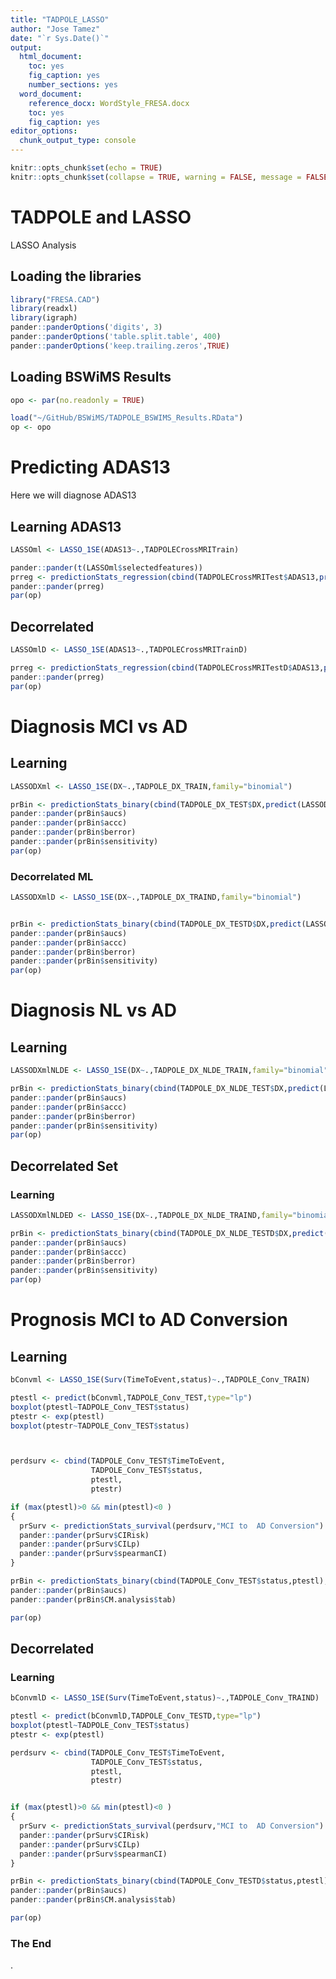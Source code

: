 ```yaml
---
title: "TADPOLE_LASSO"
author: "Jose Tamez"
date: "`r Sys.Date()`"
output: 
  html_document: 
    toc: yes
    fig_caption: yes
    number_sections: yes
  word_document: 
    reference_docx: WordStyle_FRESA.docx
    toc: yes
    fig_caption: yes
editor_options:
  chunk_output_type: console
---
```



```r
knitr::opts_chunk$set(echo = TRUE)
knitr::opts_chunk$set(collapse = TRUE, warning = FALSE, message = FALSE,comment = "#>")
```

# TADPOLE and LASSO
LASSO Analysis

## Loading the libraries

```r
library("FRESA.CAD")
library(readxl)
library(igraph)
pander::panderOptions('digits', 3)
pander::panderOptions('table.split.table', 400)
pander::panderOptions('keep.trailing.zeros',TRUE)

```

## Loading BSWiMS Results

```r
opo <- par(no.readonly = TRUE)

load("~/GitHub/BSWiMS/TADPOLE_BSWIMS_Results.RData")
op <- opo
```



# Predicting ADAS13

Here we will diagnose ADAS13


## Learning ADAS13

```r
LASSOml <- LASSO_1SE(ADAS13~.,TADPOLECrossMRITrain)

pander::pander(t(LASSOml$selectedfeatures))
prreg <- predictionStats_regression(cbind(TADPOLECrossMRITest$ADAS13,predict(LASSOml,TADPOLECrossMRITest)),"ADAS13")
pander::pander(prreg)
par(op)


```


## Decorrelated

```r
LASSOmlD <- LASSO_1SE(ADAS13~.,TADPOLECrossMRITrainD)

prreg <- predictionStats_regression(cbind(TADPOLECrossMRITestD$ADAS13,predict(LASSOmlD,TADPOLECrossMRITestD)),"ADAS13")
pander::pander(prreg)
par(op)

```



# Diagnosis MCI vs AD

## Learning

```r
LASSODXml <- LASSO_1SE(DX~.,TADPOLE_DX_TRAIN,family="binomial")

prBin <- predictionStats_binary(cbind(TADPOLE_DX_TEST$DX,predict(LASSODXml,TADPOLE_DX_TEST)),"MCI vs Dementia")
pander::pander(prBin$aucs)
pander::pander(prBin$accc)
pander::pander(prBin$berror)
pander::pander(prBin$sensitivity)
par(op)

```



### Decorrelated ML

```r
LASSODXmlD <- LASSO_1SE(DX~.,TADPOLE_DX_TRAIND,family="binomial")


prBin <- predictionStats_binary(cbind(TADPOLE_DX_TESTD$DX,predict(LASSODXmlD,TADPOLE_DX_TESTD)),"MCI vs Dementia")
pander::pander(prBin$aucs)
pander::pander(prBin$accc)
pander::pander(prBin$berror)
pander::pander(prBin$sensitivity)
par(op)

```



# Diagnosis NL vs AD

## Learning

```r

LASSODXmlNLDE <- LASSO_1SE(DX~.,TADPOLE_DX_NLDE_TRAIN,family="binomial")

prBin <- predictionStats_binary(cbind(TADPOLE_DX_NLDE_TEST$DX,predict(LASSODXmlNLDE,TADPOLE_DX_NLDE_TEST)),"NL vs Dementia")
pander::pander(prBin$aucs)
pander::pander(prBin$accc)
pander::pander(prBin$berror)
pander::pander(prBin$sensitivity)
par(op)

```


## Decorrelated Set

### Learning 

```r


LASSODXmlNLDED <- LASSO_1SE(DX~.,TADPOLE_DX_NLDE_TRAIND,family="binomial")

prBin <- predictionStats_binary(cbind(TADPOLE_DX_NLDE_TESTD$DX,predict(LASSODXmlNLDED,TADPOLE_DX_NLDE_TESTD)),"NL vs Dementia")
pander::pander(prBin$aucs)
pander::pander(prBin$accc)
pander::pander(prBin$berror)
pander::pander(prBin$sensitivity)
par(op)

```


# Prognosis MCI to AD Conversion


## Learning

```r


bConvml <- LASSO_1SE(Surv(TimeToEvent,status)~.,TADPOLE_Conv_TRAIN)

ptestl <- predict(bConvml,TADPOLE_Conv_TEST,type="lp")
boxplot(ptestl~TADPOLE_Conv_TEST$status)
ptestr <- exp(ptestl)
boxplot(ptestr~TADPOLE_Conv_TEST$status)



perdsurv <- cbind(TADPOLE_Conv_TEST$TimeToEvent,
                  TADPOLE_Conv_TEST$status,
                  ptestl,
                  ptestr)

if (max(ptestl)>0 && min(ptestl)<0 )
{
  prSurv <- predictionStats_survival(perdsurv,"MCI to  AD Conversion")
  pander::pander(prSurv$CIRisk)
  pander::pander(prSurv$CILp)
  pander::pander(prSurv$spearmanCI)
}

prBin <- predictionStats_binary(cbind(TADPOLE_Conv_TEST$status,ptestl),"MCI to  AD Conversion")
pander::pander(prBin$aucs)
pander::pander(prBin$CM.analysis$tab)

par(op)

```


## Decorrelated


### Learning

```r
bConvmlD <- LASSO_1SE(Surv(TimeToEvent,status)~.,TADPOLE_Conv_TRAIND)

ptestl <- predict(bConvmlD,TADPOLE_Conv_TESTD,type="lp")
boxplot(ptestl~TADPOLE_Conv_TEST$status)
ptestr <- exp(ptestl)

perdsurv <- cbind(TADPOLE_Conv_TEST$TimeToEvent,
                  TADPOLE_Conv_TEST$status,
                  ptestl,
                  ptestr)


if (max(ptestl)>0 && min(ptestl)<0 )
{
  prSurv <- predictionStats_survival(perdsurv,"MCI to  AD Conversion")
  pander::pander(prSurv$CIRisk)
  pander::pander(prSurv$CILp)
  pander::pander(prSurv$spearmanCI)
}

prBin <- predictionStats_binary(cbind(TADPOLE_Conv_TESTD$status,ptestl),"MCI to  AD Conversion")
pander::pander(prBin$aucs)
pander::pander(prBin$CM.analysis$tab)

par(op)

```

### The End

.


